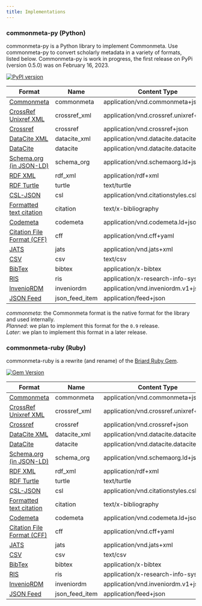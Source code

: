 ```yaml
---
title: Implementations
---
```


### commonmeta-py (Python)

commonmeta-py is a Python library to implement Commonmeta. Use commonmeta-py to convert scholarly metadata in a variety of formats, listed below. Commonmeta-py is work in progress, the first release on PyPi (version 0.5.0) was on February 16, 2023.

[![PyPI version](https://img.shields.io/pypi/v/commonmeta-py.svg)](https://pypi.org/project/commonmeta-py/)

| Format                                                                                           | Name          | Content Type                           | Read    | Write   |
| ------------------------------------------------------------------------------------------------ | ------------- | -------------------------------------- | ------- | ------- |
| [Commonmeta](https://commonmeta.org)                                                             | commonmeta    | application/vnd.commonmeta+json        | yes     | yes     |
| [CrossRef Unixref XML](https://www.crossref.org/schema/documentation/unixref1.1/unixref1.1.html) | crossref_xml  | application/vnd.crossref.unixref+xml   | yes     | yes |
| [Crossref](https://api.crossref.org)                                                             | crossref      | application/vnd.crossref+json          | yes     | no      |
| [DataCite XML](https://schema.datacite.org/)                                                     | datacite_xml  | application/vnd.datacite.datacite+xml  | planned | later   |
| [DataCite](https://api.datacite.org/)                                                            | datacite      | application/vnd.datacite.datacite+json | yes     | yes     |
| [Schema.org (in JSON-LD)](http://schema.org/)                                                    | schema_org    | application/vnd.schemaorg.ld+json      | yes     | yes     |
| [RDF XML](http://www.w3.org/TR/rdf-syntax-grammar/)                                              | rdf_xml       | application/rdf+xml                    | no      | later   |
| [RDF Turtle](http://www.w3.org/TeamSubmission/turtle/)                                           | turtle        | text/turtle                            | no      | later   |
| [CSL-JSON](https://citationstyles.org/)                                                          | csl           | application/vnd.citationstyles.csl+json | later  | yes     |
| [Formatted text citation](https://citationstyles.org/)                                           | citation      | text/x-bibliography                    | no      | yes     |
| [Codemeta](https://codemeta.github.io/)                                                          | codemeta      | application/vnd.codemeta.ld+json       | yes     | later   |
| [Citation File Format (CFF)](https://citation-file-format.github.io/)                            | cff           | application/vnd.cff+yaml               | yes     | later   |
| [JATS](https://jats.nlm.nih.gov/)                                                                | jats          | application/vnd.jats+xml               | later   | later   |
| [CSV](ttps://en.wikipedia.org/wiki/Comma-separated_values)                                       | csv           | text/csv                               | no      | later   |
| [BibTex](http://en.wikipedia.org/wiki/BibTeX)                                                    | bibtex        | application/x-bibtex                   | later   | yes     |
| [RIS](http://en.wikipedia.org/wiki/RIS_(file_format))                                            | ris           | application/x-research-info-systems    | later   | yes     |
| [InvenioRDM](https://inveniordm.docs.cern.ch/reference/metadata/)                                | inveniordm    | application/vnd.inveniordm.v1+json     | yes     | later   |
| [JSON Feed](https://www.jsonfeed.org/)                                                           | json_feed_item | application/feed+json                 | yes     | later   |

_commonmeta_: the Commonmeta format is the native format for the library and used internally.  
_Planned_: we plan to implement this format for the `0.9` release.  
_Later_: we plan to implement this format in a later release.

### commonmeta-ruby (Ruby)

commonmeta-ruby is a rewrite (and rename) of the [Briard Ruby Gem](https://github.com/front-matter/briard).

[![Gem Version](https://badge.fury.io/rb/commonmeta-ruby.svg)](https://badge.fury.io/rb/commonmeta-ruby)

| Format                                                                                           | Name          | Content Type                           | Read    | Write   |
| ------------------------------------------------------------------------------------------------ | ------------- | -------------------------------------- | ------- | ------- |
| [Commonmeta](https://commonmeta.org)                                                             | commonmeta    | application/vnd.commonmeta+json        | yes     | yes     |
| [CrossRef Unixref XML](https://www.crossref.org/schema/documentation/unixref1.1/unixref1.1.html) | crossref_xml  | application/vnd.crossref.unixref+xml   | yes     | yes     |
| [Crossref](https://api.crossref.org)                                                             | crossref      | application/vnd.crossref+json          | yes     | no      |
| [DataCite XML](https://schema.datacite.org/)                                                     | datacite_xml  | application/vnd.datacite.datacite+xml  | yes     | yes     |
| [DataCite](https://api.datacite.org/)                                                            | datacite      | application/vnd.datacite.datacite+json | yes     | yes     |
| [Schema.org (in JSON-LD)](http://schema.org/)                                                    | schema_org    | application/vnd.schemaorg.ld+json      | yes     | yes     |
| [RDF XML](http://www.w3.org/TR/rdf-syntax-grammar/)                                              | rdf_xml       | application/rdf+xml                    | no      | yes     |
| [RDF Turtle](http://www.w3.org/TeamSubmission/turtle/)                                           | turtle        | text/turtle                            | no      | yes     |
| [CSL-JSON](https://citationstyles.org/)                                                          | csl           | application/vnd.citationstyles.csl+json | yes    | yes     |
| [Formatted text citation](https://citationstyles.org/)                                           | citation      | text/x-bibliography                    | no      | yes     |
| [Codemeta](https://codemeta.github.io/)                                                          | codemeta      | application/vnd.codemeta.ld+json       | yes     | yes     |
| [Citation File Format (CFF)](https://citation-file-format.github.io/)                            | cff           | application/vnd.cff+yaml               | yes     | yes     |
| [JATS](https://jats.nlm.nih.gov/)                                                                | jats          | application/vnd.jats+xml               | no      | yes     |
| [CSV](ttps://en.wikipedia.org/wiki/Comma-separated_values)                                       | csv           | text/csv                               | no      | yes     |
| [BibTex](http://en.wikipedia.org/wiki/BibTeX)                                                    | bibtex        | application/x-bibtex                   | yes     | yes     |
| [RIS](http://en.wikipedia.org/wiki/RIS_(file_format))                                            | ris           | application/x-research-info-systems    | yes     | yes     |
| [InvenioRDM](https://inveniordm.docs.cern.ch/reference/metadata/)                                | inveniordm    | application/vnd.inveniordm.v1+json     | later   | later   |
| [JSON Feed](https://www.jsonfeed.org/)                                                           | json_feed_item | application/feed+json                 | yes     | later   |